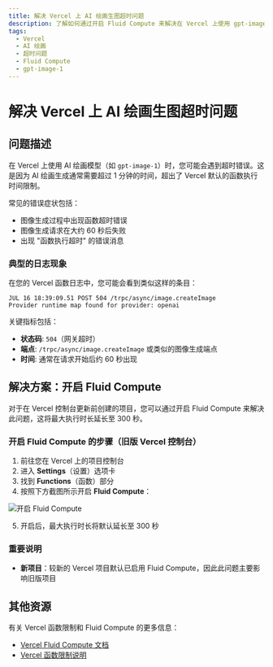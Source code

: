```yaml
---
title: 解决 Vercel 上 AI 绘画生图超时问题
description: 了解如何通过开启 Fluid Compute 来解决在 Vercel 上使用 gpt-image-1 等 AI 绘画模型时遇到的超时问题。
tags:
  - Vercel
  - AI 绘画
  - 超时问题
  - Fluid Compute
  - gpt-image-1
---
```


# 解决 Vercel 上 AI 绘画生图超时问题

## 问题描述

在 Vercel 上使用 AI 绘画模型（如 `gpt-image-1`）时，您可能会遇到超时错误。这是因为 AI 绘画生成通常需要超过 1 分钟的时间，超出了 Vercel 默认的函数执行时间限制。

常见的错误症状包括：

- 图像生成过程中出现函数超时错误
- 图像生成请求在大约 60 秒后失败
- 出现 "函数执行超时" 的错误消息

### 典型的日志现象

在您的 Vercel 函数日志中，您可能会看到类似这样的条目：

```plaintext
JUL 16 18:39:09.51 POST 504 /trpc/async/image.createImage
Provider runtime map found for provider: openai
```

关键指标包括：

- **状态码**: `504`（网关超时）
- **端点**: `/trpc/async/image.createImage` 或类似的图像生成端点
- **时间**: 通常在请求开始后约 60 秒出现

## 解决方案：开启 Fluid Compute

对于在 Vercel 控制台更新前创建的项目，您可以通过开启 Fluid Compute 来解决此问题，这将最大执行时长延长至 300 秒。

### 开启 Fluid Compute 的步骤（旧版 Vercel 控制台）

1. 前往您在 Vercel 上的项目控制台
2. 进入 **Settings**（设置）选项卡
3. 找到 **Functions**（函数）部分
4. 按照下方截图所示开启 **Fluid Compute**：

![开启 Fluid Compute](https://hub-apac-1.lobeobjects.space/docs/2e2ff332c4b440b584efe1d7ba46aed5.png)

5. 开启后，最大执行时长将默认延长至 300 秒

### 重要说明

- **新项目**：较新的 Vercel 项目默认已启用 Fluid Compute，因此此问题主要影响旧版项目

## 其他资源

有关 Vercel 函数限制和 Fluid Compute 的更多信息：

- [Vercel Fluid Compute 文档](https://vercel.com/docs/fluid-compute)
- [Vercel 函数限制说明](https://vercel.com/docs/functions/limitations#max-duration)
